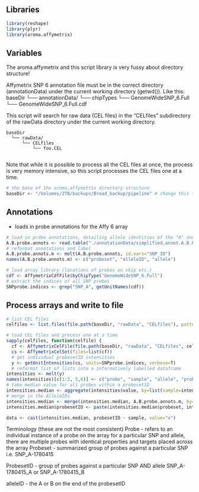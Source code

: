 ## Libraries

```r
library(reshape)
library(plyr)
library(aroma.affymetrix)
```

## Variables

The aroma.affymetrix and this script library is very fussy about directory structure!

Affymetrix SNP 6 annotation file must be in the correct directory (annotationData) under the current working directory (getwd()). 
Like this:
    baseDir
      └── annotationData/
          └── chipTypes
              └── GenomeWideSNP_6.Full
                  └── GenomeWideSNP_6.Full.cdf
            
This script will search for raw data (CEL files) in the "CELfiles" subdirectory of the rawData directory under the current working directory. 

    baseDir
      └── rawData/
          └── CELfiles
              └── foo.CEL
              
Note that while it is possible to process all the CEL files at once, the process is very memory intensive, so this script processes the CEL files one at a time. 

```r
# the base of the aroma.affymetrix directory structure
baseDir <- "/Volumes/2TB/backups/Broad_backup/pipeline" # change this to match your own basedirectory
```

## Annotations
 - loads in probe annotations for the Affy 6 array

```r
# load in probe annotations, detailing allele identities of the "A" and "B" probesetIDs
A.B.probe.annots <- read.table("./annotationData/simplified.annot.A.B.hg18.tab", header=T, sep="\t")
# reformat annotations and label
A.B.probe.annots.m <- melt(A.B.probe.annots, id.vars="SNP_ID")
names(A.B.probe.annots.m) <- c("probeset", "alleleID", "allele")

# load array library (locations of probes on chip etc.)
cdf <- AffymetrixCdfFile$byChipType("GenomeWideSNP_6.Full") 
# extract the indices of all SNP probes
SNPprobe.indices <- grep("SNP_A", getUnitNames(cdf))
```

## Process arrays and write to file

```r
# list CEL files
celfiles <- list.files(file.path(baseDir, "rawData", "CELfiles"), pattern="CEL|cel" )

# load CEL files and process one at a time
sapply(celfiles, function(celfile) {
  cf <- AffymetrixCelFile(file.path(baseDir, "rawData", "CELfiles", celfile), cdf=cdf)
  cs <- AffymetrixCelSet(files=list(cf))
  # get individual probesetID intensities
  y <- getUnitIntensities(cs, units=SNPprobe.indices, verbose=T)
  # reformat list of lists into a informatively labelled dataframe 
intensities <- melt(y)
names(intensities)[c(1:2, 5,6)] <- c("probe", "sample", "allele", "probeset")
# take median value for all probes within a probesetID
intensities.median <- aggregate(intensities$value, by=list(sample=intensities$sample, allele=intensities$allele, probeset=intensities$probeset), median)
# merge in the AlleleIDs
intensities.median <- merge(intensities.median, A.B.probe.annots.m, by=c("allele", "probeset"))
intensities.median$probesetID <- paste(intensities.median$probeset, intensities.median$alleleID, sep="_") 

data <- cast(intensities.median, probesetID ~ sample, value="x")
```


Terminology (these are not the most consistent)
Probe - refers to an individual instance of a probe on the array for a particular SNP and allele, there are multiple probes with identical properties and targets placed across the array
Probeset - summarized group of probes against a particular SNP
i.e. SNP_A-1780415

ProbesetID - group of probes against a particular SNP AND allele
SNP_A-1780415_A
or 
SNP_A-1780415_B

alleleID - the A or B on the end of the probesetID